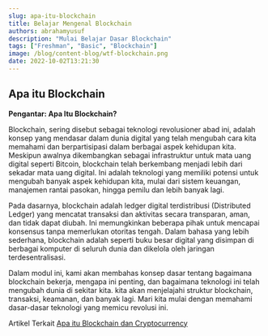 ```yaml
---
slug: apa-itu-blockchain
title: Belajar Mengenal Blockchain
authors: abrahamyusuf
description: "Mulai Belajar Dasar Blockchain"
tags: ["Freshman", "Basic", "Blockchain"]
image: /blog/content-blog/wtf-blockchain.png
date: 2022-10-02T13:21:30
---
```




## **Apa itu Blockchain**

**Pengantar: Apa Itu Blockchain?**

Blockchain, sering disebut sebagai teknologi revolusioner abad ini, adalah konsep yang mendasar dalam dunia digital yang telah mengubah cara kita memahami dan berpartisipasi dalam berbagai aspek kehidupan kita. Meskipun awalnya dikembangkan sebagai infrastruktur untuk mata uang digital seperti Bitcoin, blockchain telah berkembang menjadi lebih dari sekadar mata uang digital. Ini adalah teknologi yang memiliki potensi untuk mengubah banyak aspek kehidupan kita, mulai dari sistem keuangan, manajemen rantai pasokan, hingga pemilu dan lebih banyak lagi.

Pada dasarnya, blockchain adalah ledger digital terdistribusi (Distributed Ledger) yang mencatat transaksi dan aktivitas secara transparan, aman, dan tidak dapat diubah. Ini memungkinkan beberapa pihak untuk mencapai konsensus tanpa memerlukan otoritas tengah. Dalam bahasa yang lebih sederhana, blockchain adalah seperti buku besar digital yang disimpan di berbagai komputer di seluruh dunia dan dikelola oleh jaringan terdesentralisasi.

Dalam modul ini, kami akan membahas konsep dasar tentang bagaimana blockchain bekerja, mengapa ini penting, dan bagaimana teknologi ini telah mengubah dunia di sekitar kita. kita akan menjelajahi struktur blockchain, transaksi, keamanan, dan banyak lagi. Mari kita mulai dengan memahami dasar-dasar teknologi yang memicu revolusi ini.


Artikel Terkait [Apa itu Blockchain dan Cryptocurrency](/blog/apa-itu-blockchain)